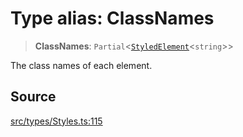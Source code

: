 # Type alias: ClassNames

> **ClassNames**: `Partial`\<[`StyledElement`](/api/latest/type-aliases/StyledElement.mdx)\<`string`\>\>

The class names of each element.

## Source

[src/types/Styles.ts:115](https://github.com/gpbl/react-day-picker/blob/86f49ff11/src/types/Styles.ts#L115)
